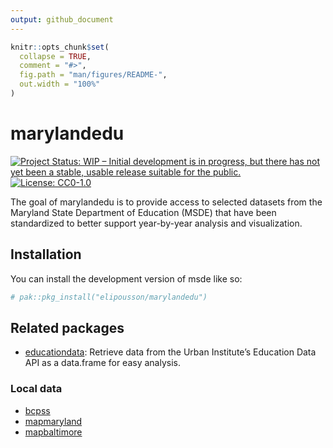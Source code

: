 ```yaml
---
output: github_document
---
```


<!-- README.md is generated from README.Rmd. Please edit that file -->

```r
knitr::opts_chunk$set(
  collapse = TRUE,
  comment = "#>",
  fig.path = "man/figures/README-",
  out.width = "100%"
)
```

# marylandedu

<!-- badges: start -->
[![Project Status: WIP – Initial development is in progress, but there has not yet been a stable, usable release suitable for the public.](https://www.repostatus.org/badges/latest/wip.svg)](https://www.repostatus.org/#wip)
[![License: CC0-1.0](https://img.shields.io/badge/License-CC0_1.0-lightgrey.svg)](http://creativecommons.org/publicdomain/zero/1.0/)
<!-- badges: end -->

The goal of marylandedu is to provide access to selected datasets from the Maryland State Department of Education (MSDE) that have been standardized to better support year-by-year analysis and visualization.

## Installation

You can install the development version of msde like so:

``` r
# pak::pkg_install("elipousson/marylandedu")
```

## Related packages

- [educationdata](https://github.com/UrbanInstitute/education-data-package-r): Retrieve data from the Urban Institute’s Education Data API as a data.frame for easy analysis.

### Local data

- [bcpss](https://github.com/elipousson/bcpss)
- [mapmaryland](https://github.com/elipousson/mapmaryland)
- [mapbaltimore](https://github.com/elipousson/mapbaltimore)
